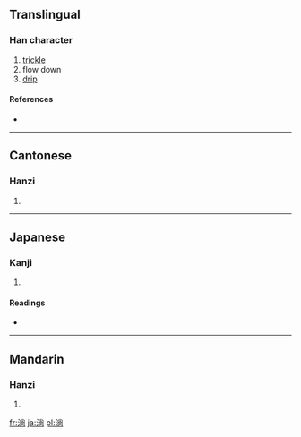 ==Translingual==

===Han character===
{{Han char|rn=85|rad=水|as=08|sn=11|four=3912<sub>7</sub>|canj=水火月口 (EFBR)}}

# [[trickle]]
# flow down
# [[drip]]

====References====
* {{Han ref|kx=0629.170|dkj=17629|dj=1031.110|hdz=31648.040|uh=6DCC|ud=28108|bh=B249|bd=45641}}

----

==Cantonese==

===Hanzi===
{{yue-hanzi|jyut=|y=tong2}}

# {{defn|Cantonese|sort=水08}}

----

==Japanese==

===Kanji===
{{ja-kanji|grade=|rs=水08}}

# {{defn|Japanese|sort=水08}}

====Readings====
* {{ja-readings|on=[[しょう]] (shō), [[とう]] (tō)|kun=[[したたる]] (shitataru)}}

----

==Mandarin==

===Hanzi===
{{cmn-hanzi|pin=[[chǎng]] ([[chang3]]), [[chàng]] ([[chang4]]), [[tǎng]] ([[tang3]])|wg=ch'ang<sup>3</sup>, ch'ang<sup>4</sup>, t'ang<sup>3</sup>}}

# {{defn|Mandarin|sort=水08}}

[[fr:淌]]
[[ja:淌]]
[[pl:淌]]